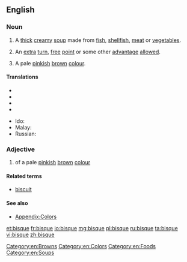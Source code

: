 ==English==
{{wikipedia}}

===Noun===
{{en-noun|s|-}}

# A [[thick]] [[creamy]] [[soup]] made from [[fish]], [[shellfish]], [[meat]] or [[vegetable]]s.
# {{sports}} An [[extra]] [[turn]], [[free]] [[point]] or some other [[advantage]] [[allowed]].
# A pale [[pink]]ish [[brown]] [[colour]].
#: {{color panel|FFE4C4}}

====Translations====
{{trans-top|A thick creamy soup made from fish, shellfish, meat or vegetables}}
* {{trreq|Catalan}}
* {{trreq|Finnish}}
* {{trreq|French}}
* {{trreq|German}}
{{trans-mid}}
* Ido: {{t|io|bisko}}
* Malay: {{t-|ms|biska}}
* Russian: {{t+|ru|густой}} {{t+|ru|суп|m}}
{{trans-bottom}}

===Adjective===
{{en-adj|-}}

# of a pale [[pink]]ish [[brown]] [[colour]]

====Related terms====
* [[biscuit]]

====See also====
* [[Appendix:Colors]]

[[Category:en:Browns]]
[[Category:en:Colors]]
[[Category:en:Foods]]
[[Category:en:Soups]]

[[et:bisque]]
[[fr:bisque]]
[[io:bisque]]
[[mg:bisque]]
[[pl:bisque]]
[[ru:bisque]]
[[ta:bisque]]
[[vi:bisque]]
[[zh:bisque]]